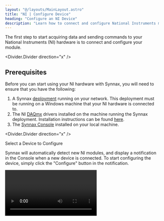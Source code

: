 ```yaml
---
layout: "@/layouts/MainLayout.astro"
title: "NI | Configure Device"
heading: "Configure an NI Device"
description: "Learn how to connect and configure National Instruments modules."
---
```



The first step to start acquiring data and sending commands to your 
National Instruments (NI) hardware is to connect and configure your module.

<Divider.Divider direction="x" />

## Prerequisites

Before you can start using your NI hardware with Synnax, you will need to 
ensure that you have the following:

1. A Synnax [deployment](/reference/cluster/quick-start) running on your
network. This deployment must be running on a Windows machine that your NI hardware is connected
to.
2. The NI [DAQmx](https://www.ni.com/en/support/documentation/supplemental/06/getting-started-with-ni-daqmx--main-page.html)
drivers installed on the machine running the Synnax deployment. Installation instructions
can be found [here](https://www.ni.com/en/support/downloads/drivers/download.ni-daq-mx.html#532710).
3. The [Synnax Console](/reference/console/get-started) installed on your local
machine.

<Divider.Divider direction="x" />

<StepText level="h2" step={1}>Select a Device to Configure</StepText>

Synnax will automatically detect new NI modules, and display a notification in the 
Console when a new device is connected. To start configuring the device,
simply click the "Configure" button in the notification.

<Video client:only="react" id="device-drivers/ni/configure-device/device-configure-from-notification" />

Alternatively, you can find connected devices in the resources toolbar. To 
open the device configuration dialog, right click on the device and select
"Configure".

<Video client:only="react" id="device-drivers/ni/configure-device/device-configure-from-resources" />

<Divider.Divider direction="x" />

<StepText level="h2" step={2}>Name Your Device</StepText>

The first step in the configuration dialog will prompt you to name your device. This name
will be used for your team to identify the device in the console.

<Video client:only="react" id="device-drivers/ni/configure-device/device-configure-name" />

<Divider.Divider direction="x" />

<StepText level="h2" step={3}>Set the Device Identifier</StepText>

Next, you'll need to set a short device identifier. This identifier will be used to prefix
the names of all of the channels on your device. We've automatically generated a few 
suggestions, although you're welcome to choose your own.

<Video client:only="react" id="device-drivers/ni/configure-device/device-configure-id" />

<Divider.Divider direction="x" />

<StepText level="h2" step={3}>Save the Configuration</StepText>

Once you're happy with the name and identifier, the last step is to save the configuration
by hitting the blue "Save" button in the bottom right corner.

<Video client:only="react" id="device-drivers/ni/configure-device/device-configure-save" />

<Divider.Divider direction="x" />

## Next Steps

Now that you've configured your device, it's time to record data using a task. To read
data, you can start with a [Digital Read Task](/reference/device-drivers/ni/digital-read-task)
or an [Analog Read Task](/reference/device-drivers/ni/analog-read-task). To send commands, 
try a [Digital Write Task](/reference/device-drivers/ni/digital-write-task). 

